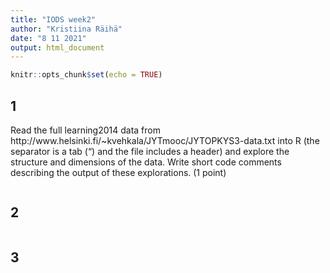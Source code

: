 ```yaml
---
title: "IODS week2"
author: "Kristiina Räihä"
date: "8 11 2021"
output: html_document
---
```


```r
knitr::opts_chunk$set(echo = TRUE)


```

## 1

Read the full learning2014 data from http://www.helsinki.fi/~kvehkala/JYTmooc/JYTOPKYS3-data.txt into R (the separator is a tab ("\t") and the file includes a header) and explore the structure and dimensions of the data. Write short code comments describing the output of these explorations. (1 point)

```r


                                                                    
```

## 2 


```r

```

## 3


```r

```

